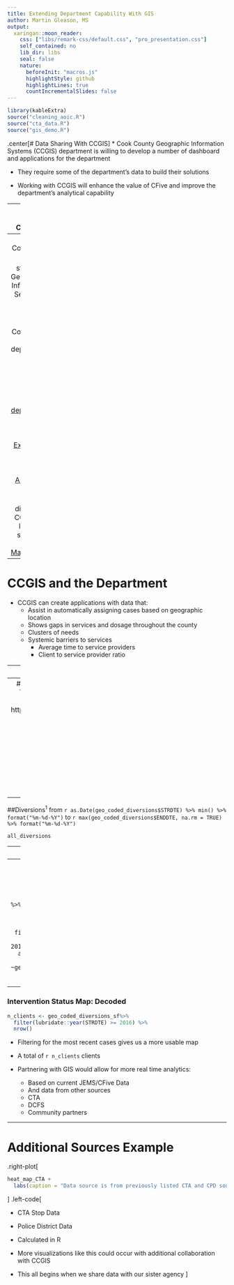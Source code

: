 ```yaml
---
title: Extending Department Capability With GIS
author: Martin Gleason, MS
output:
  xaringan::moon_reader:
    css: ["libs/remark-css/default.css", "pro_presentation.css"]
    self_contained: no
    lib_dir: libs
    seal: false
    nature:
      beforeInit: "macros.js"
      highlightStyle: github
      highlightLines: true
      countIncrementalSlides: false
---
```


```r
library(kableExtra)
source("cleaning_aoic.R")
source("cta_data.R")
source("gis_demo.R")

```

.center[# Data Sharing With CCGIS]
* Cook County Geographic Information Systems (CCGIS) department is willing to develop a number of dashboard and applications for the department 

* They require some of the department's data to build their solutions

* Working with CCGIS will enhance the value of CFive and improve the department's analytical capability

---
# Data Sharing Concerns

* Cook County Juvenile Court data has specific privacy restrictions
  * Proposed data for prototyping has no externally identifying information
  * The data would be housed on their servers during prototyping
    * Data product would be hosted internal

* CCGIS needs sample data that has:
  * Addresses
  * Charges
  * Supervision Level
  * Final Probation/Supervision Status
  
---
# Cook County GIS

* GIS stands for Geographic Information Services
  * [Cook Central](https://hub-cookcountyil.opendata.arcgis.com)
  
* Cook County has an department that has worked with:
  * [Cook County Sheriff's department](https://maps.cookcountyil.gov/sheriffreentryassistance/)
  * [Cook County Medical Examiner's Office](https://maps.cookcountyil.gov/medexammaps/)
  * [Cook County Assessors](http://hub-cookcountyil.opendata.arcgis.com/datasets/5ec856ded93e4f85b3f6e1bc027a2472_0)

* The current director of CCGIS is a long time supporter of [MapCORPS](https://mapscorps.org)

---
# CCGIS and the Department

* CCGIS can create applications with data that:
  * Assist in automatically assigning cases based on geographic location
  * Shows gaps in services and dosage throughout the county
  * Clusters of needs
  * Systemic barriers to services
      * Average time to service providers
      * Client to service provider ratio

---
# GIS and the Department: Demo
  
* The following demonstrations were developed with sample data used in the Discretion Mapping Project
  * Data was stripped of all identifying information
    * The data was not cleaned<sup>1</sup>
  * Addresses were geocoded by Google Maps API
  
* Mock-ups were created with:
  * [R](https://www.r-project.org), [Leaflet JS](https://leafletjs.com), and [Google's API](https://developers.google.com/maps/documentation/)
  * CCGIS uses to [ARCGis](https://www.arcgis.com/index.html), a complete GIS solution
  * All of the tools we would use are either
     *  Free
     *  Already under contract
     *  Interactive only with proper judicial permission

.footnote[1: Clean data removes typos and addresses missing values]

---
# GIS and the Department
.left-plot[
```r

chicago_with_districts_ggmap +
  labs(caption = "Source: https://data.cityofchicago.org/Public-Safety/CPD-districts/7hhi-ktqw")

```
]

.right-code[
* Police district data comes from CPD<sup>1</sup>

  *  Changing boundaries would be a simple task

* CCGIS would use municipal boundaries for suburban districts
]

---
##Diversions<sup>1</sup> from `r as.Date(geo_coded_diversions$STRDTE) %>% min() %>% format("%m-%d-%Y")` 
to `r max(geo_coded_diversions$ENDDTE, na.rm = TRUE) %>% format("%m-%d-%Y")`

```r
all_diversions

```

---
# Understanding the Map

* All `r nrow(geo_coded_diversions_sf)` Diversions
  *  From 2012 to 2017
  *  The year 9999 is clearly a placeholder value

* Indicates where diversions occurred *throughout* the country
  * And one person from England

* Currently, the data is limited to: `r names(geo_coded_diversions[1:7])`

* ITVSTS appears to be "Intervention Status"


.footnote[1: Data from JEMS for the Discretion Mapping Project]
---
## Intervention Status: 2016-2017

```r

leaflet(cpd_districts) %>%
  addTiles() %>%
  setView(lng = -87.7, lat = 41.9, zoom = 12) %>%
  addPolygons(color = "black",
              fillColor = "#D3D3D3", 
              fillOpacity = 0.1) %>%
  addCircles(data = filter(geo_coded_diversions_sf, lubridate::year(STRDTE) >= 2016),
             color = ~pal(ITVSTS)) %>%
  addLegend("bottomright", pal = pal,
            value= ~geo_coded_diversions_sf$ITVSTS,
            title = "Intervention Status from JEMS") 
```
---
###  Intervention Status Map: Decoded
```r

n_clients <- geo_coded_diversions_sf%>%
  filter(lubridate::year(STRDTE) >= 2016) %>%
  nrow()
```
* Filtering for the most recent cases gives us a more usable map

* A total of `r n_clients` clients

* Partnering with GIS would allow for more real time analytics:
  *  Based on current JEMS/CFive Data
  *  And data from other sources
    *  CTA
    *  DCFS
    *  Community partners

---
# Additional Sources Example
.right-plot[
```r
heat_map_CTA +
  labs(caption = "Data source is from previously listed CTA and CPD sources")
```
]
.left-code[
 
* CTA Stop Data

* Police District Data

* Calculated in R 

* More visualizations like this could occur with additional collaboration with CCGIS

* This all begins when we share data with our sister agency
]
